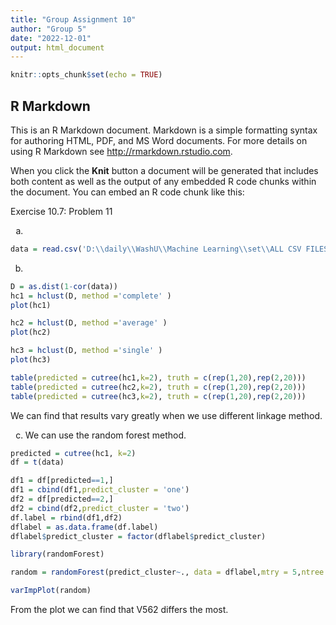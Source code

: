 ```yaml
---
title: "Group Assignment 10"
author: "Group 5"
date: "2022-12-01"
output: html_document
---
```


```r
knitr::opts_chunk$set(echo = TRUE)
```

## R Markdown

This is an R Markdown document. Markdown is a simple formatting syntax for authoring HTML, PDF, and MS Word documents. For more details on using R Markdown see <http://rmarkdown.rstudio.com>.

When you click the **Knit** button a document will be generated that includes both content as well as the output of any embedded R code chunks within the document. You can embed an R code chunk like this:


Exercise 10.7: Problem 11


(a)
```r
data = read.csv('D:\\daily\\WashU\\Machine Learning\\set\\ALL CSV FILES\\Ch10Ex11.csv', header = FALSE)
```


(b)
```r
D = as.dist(1-cor(data))
hc1 = hclust(D, method ='complete' )
plot(hc1)
```

```r
hc2 = hclust(D, method ='average' )
plot(hc2)
```

```r
hc3 = hclust(D, method ='single' )
plot(hc3)
```

```r
table(predicted = cutree(hc1,k=2), truth = c(rep(1,20),rep(2,20)))
table(predicted = cutree(hc2,k=2), truth = c(rep(1,20),rep(2,20)))
table(predicted = cutree(hc3,k=2), truth = c(rep(1,20),rep(2,20)))
```
We can find that results vary greatly when we use different linkage method. 


(c)
We can use the random forest method. 
```r
predicted = cutree(hc1, k=2)
df = t(data)
```

```r
df1 = df[predicted==1,]
df1 = cbind(df1,predict_cluster = 'one')
df2 = df[predicted==2,]
df2 = cbind(df2,predict_cluster = 'two')
df.label = rbind(df1,df2)
dflabel = as.data.frame(df.label)
dflabel$predict_cluster = factor(dflabel$predict_cluster)
```

```r
library(randomForest)

random = randomForest(predict_cluster~., data = dflabel,mtry = 5,ntree = 1000,importance = TRUE)
```

```r
varImpPlot(random)
```
From the plot we can find that V562 differs the most.
